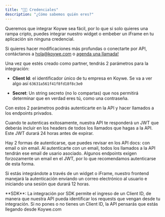 ```yaml
---
title: "👩‍💻 Credenciales"
description: "¿Cómo sabemos quién eres?"
---
```


Queremos que integrar Koywe sea fácil, por lo que si solo quieres una rampa
cripto, puedes integrar nuestro widget o embeber un iFrame en tu aplicación sin ninguna credencial.

Si quieres hacer modificaciones más profundas o conectarte por API, contáctanos
a [hola@koywe.com](mailto:hola@koywe.com) o [agenda una llamada!](https://cal.com/koywe/15min)

Una vez que estés creado como partner, tendrás 2 parámetros para la integración:

- **Client Id**: el identificador único de tu empresa en Koywe. Se va a ver algo
  así `63631a561f41f8fd18f8c3e0`

- **Secret**: Un string secreto (no lo compartas) que nos permitirá determinar
  que en verdad eres tú, como una contraseña.

Con estos 2 parámetros podrás autenticarte en la API y hacer llamados a los
endpoints privados.

Cuando te autenticas exitosamente, nuestra API te responderá un JWT que deberás incluir en los headers de todos los llamados que hagas a la API. Este JWT durará 24 horas antes de expirar.

<Card title="Nota" icon="lightbulb" iconType="duotone" color="#ca8b04">
  Hay 2 formas de autenticarse, que puedes revisar en los API docs: con email o sin email. Al autenticarte con un email, todos los llamados a la API tendrán ese email de usario asociado.
  Algunos endpoints exigen forzozamente un email en el JWT, por lo que recomendamos autenticarse de esta forma.
</Card>

Si estás integrándote a través de un widget o iFrame, nuestro frontend manejará la autenticación enviando un correo electrónico al usuario e iniciando una sesión que durará 12 horas.

<Info>
  **SDK**: La integración por SDK permite el ingreso de un Client ID, de manera
  que nuestra API pueda identificar los requests que vengan desde tu
  integración. Si no pones o no tienes un Client ID, la API pensarás que estás
  llegando desde Koywe.com
</Info>
